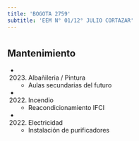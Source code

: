 ```yaml
---
title: 'BOGOTA 2759'
subtitle: 'EEM N° 01/12° JULIO CORTAZAR'
---
```


#


## Mantenimiento

*  (2023) Albañileria / Pintura 
    + Aulas secundarias del futuro

*  (2022) Incendio 
    + Reacondicionamiento IFCI

*  (2022) Electricidad 
    + Instalación de purificadores



